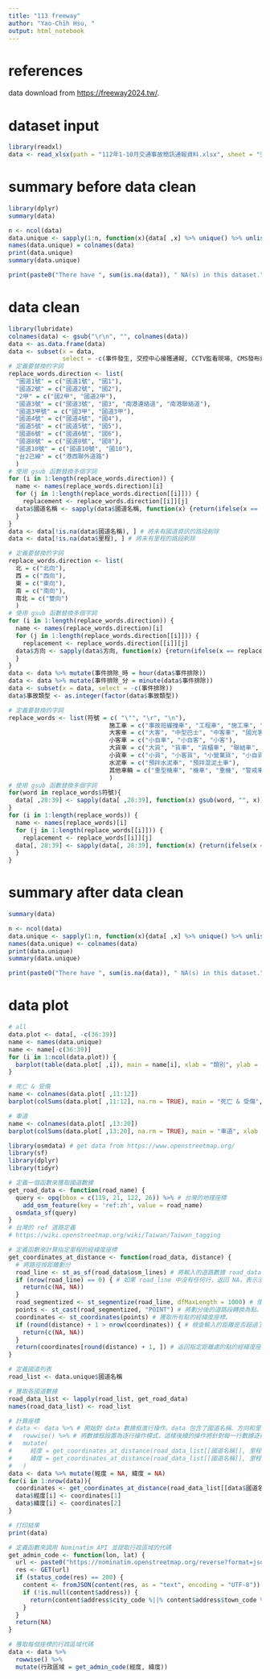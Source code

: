 ```yaml
---
title: "113 freeway"
author: "Yao-Chih Hsu, "
output: html_notebook
---
```

# references
data download from [https://freeway2024.tw/](https://freeway2024.tw/).

# dataset input
```r
library(readxl)
data <- read_xlsx(path = "112年1-10月交通事故簡訊通報資料.xlsx", sheet = "交通事故簡報通報資料")
```

# summary before data clean
```r
library(dplyr)
summary(data)

n <- ncol(data)
data.unique <- sapply(1:n, function(x){data[ ,x] %>% unique() %>% unlist() %>% unname() %>% sort() %>% return()})
names(data.unique) = colnames(data)
print(data.unique)
summary(data.unique)

print(paste0("There have ", sum(is.na(data)), " NA(s) in this dataset."))
```

# data clean
```r
library(lubridate)
colnames(data) <- gsub("\r\n", "", colnames(data))
data <- as.data.frame(data)
data <- subset(x = data,
               select = -c(事件發生, 交控中心接獲通報, CCTV監看現場, CMS發布資訊, 交控中心通報工務段, 事故處理小組出發, 事故處理小組抵達, 事故處理小組完成, 簡訊內容))
# 定義要替換的字詞
replace_words.direction <- list(
  "國道1號" = c("國道1號", "國1"),
  "國道2號" = c("國道2號", "國2"),
  "2甲" = c("國2甲", "國道2甲"),
  "國道3號" = c("國道3號", "國3", "南港連絡道", "南港聯絡道"),
  "國道3甲號" = c("國3甲", "國道3甲"),
  "國道4號" = c("國道4號", "國4"),
  "國道5號" = c("國道5號", "國5"),
  "國道6號" = c("國道6號", "國6"),
  "國道8號" = c("國道8號", "國8"),
  "國道10號" = c("國道10號", "國10"),
  "台2己線" = c("港西聯外道路")
  )
# 使用 gsub 函數替換多個字詞
for (i in 1:length(replace_words.direction)) {
  name <- names(replace_words.direction)[i]
  for (j in 1:length(replace_words.direction[[i]])) {
    replacement <- replace_words.direction[[i]][j]
  data$國道名稱 <- sapply(data$國道名稱, function(x) {return(ifelse(x == replacement, name, x))})
  }
}
data <- data[!is.na(data$國道名稱), ] # 將未有國道資訊的路段剃除
data <- data[!is.na(data$里程), ] # 將未有里程的路段剃除

# 定義要替換的字詞
replace_words.direction <- list(
  北 = c("北向"),
  西 = c("西向"),
  東 = c("東向"),
  南 = c("南向"),
  南北 = c("雙向")
  )
# 使用 gsub 函數替換多個字詞
for (i in 1:length(replace_words.direction)) {
  name <- names(replace_words.direction)[i]
  for (j in 1:length(replace_words.direction[[i]])) {
    replacement <- replace_words.direction[[i]][j]
  data$方向 <- sapply(data$方向, function(x) {return(ifelse(x == replacement, name, x))})
  }
}
data <- data %>% mutate(事件排除_時 = hour(data$事件排除))
data <- data %>% mutate(事件排除_分 = minute(data$事件排除))
data <- subset(x = data, select = -c(事件排除))
data$事故類型 <- as.integer(factor(data$事故類型))

# 定義要替換的字詞
replace_words <- list(符號 = c( "\"", "\r", "\n"),
                            施工車 = c("事故班緩撞車", "工程車", "施工車", "施工緩撞車", "緩撞車", "緩撞車", "工工程車", "事故班標誌車", "施工高空車", "施工掃地車", "施工標緻車", "高空作業車"),
                            大客車 = c("大客", "中型巴士", "中客車", "國光客運"),
                            小客車 = c("小自車", "小自客", "小客"),
                            大貨車 = c("大貨", "貨車", "貨櫃車", "聯結車", "連結車", "284貨車", "中型貨車", "槽車", "大貨車ˉ"),
                            小貨車 = c("小貨", "小客貨", "小營業貨", "小自貨"),
                            水泥車 = c("預拌水泥車", "預拌混泥土車"),
                            其他車輛 = c("重型機車", "機車", "重機", "警戒車", "其他")
                            )
# 使用 gsub 函數替換多個字詞
for(word in replace_words$符號){
  data[ ,28:39] <- sapply(data[ ,28:39], function(x) gsub(word, "", x))
}
for (i in 1:length(replace_words)) {
  name <- names(replace_words)[i]
  for (j in 1:length(replace_words[[i]])) {
    replacement <- replace_words[[i]][j]
  data[, 28:39] <- sapply(data[, 28:39], function(x) {return(ifelse(x == replacement, name, x))})
  }
}
```

# summary after data clean
```r
summary(data)

n <- ncol(data)
data.unique <- sapply(1:n, function(x){data[ ,x] %>% unique() %>% unlist() %>% unname() %>% sort %>% return()})
names(data.unique) <- colnames(data)
print(data.unique)
summary(data.unique)

print(paste0("There have ", sum(is.na(data)), " NA(s) in this dataset."))
```

# data plot
```r
# all
data.plot <- data[, -c(36:39)]
name <- names(data.unique)
name <- name[-c(36:39)]
for (i in 1:ncol(data.plot)) {
  barplot(table(data.plot[ ,i]), main = name[i], xlab = "類別", ylab = "頻率", las = 2)
}

# 死亡 & 受傷
name <- colnames(data.plot[ ,11:12])
barplot(colSums(data.plot[ ,11:12], na.rm = TRUE), main = "死亡 & 受傷", xlab = "類別", ylab = "頻率", las = 2)

# 車道
name <- colnames(data.plot[ ,13:20])
barplot(colSums(data.plot[ ,13:20], na.rm = TRUE), main = "車道", xlab = "類別", ylab = "頻率", las = 2)
```


```r
library(osmdata) # get data from https://www.openstreetmap.org/
library(sf)
library(dplyr)
library(tidyr)

# 定義一個函數來獲取國道數據
get_road_data <- function(road_name) {
  query <- opq(bbox = c(119, 21, 122, 26)) %>% # 台灣的地理座標
    add_osm_feature(key = 'ref:zh', value = road_name)
  osmdata_sf(query)
}
# 台灣的 ref 道路定義
# https://wiki.openstreetmap.org/wiki/Taiwan/Taiwan_tagging

# 定義函數來計算指定里程的經緯度座標
get_coordinates_at_distance <- function(road_data, distance) {
  # 將路徑按距離劃分
  road_line <- st_as_sf(road_data$osm_lines) # 將輸入的道路數據 road_data 轉換為簡單特徵集（sf）格式。road_data$osm_lines 包含從 OSM 獲取的道路線條數據。
  if (nrow(road_line) == 0) { # 如果 road_line 中沒有任何行，返回 NA，表示沒有找到道路數據。
    return(c(NA, NA))
  }
  road_segmentized <- st_segmentize(road_line, dfMaxLength = 1000) # 使用 st_segmentize 函數將道路線條按一定的距離（此處為 1000 米）劃分為更小的段。這樣做的目的是將長路徑分割成較短的段，以便更準確地計算距離。
  points <- st_cast(road_segmentized, "POINT") # 將劃分後的道路段轉換為點。st_cast 函數將線段轉換為一系列的點，這些點代表每個劃分段的端點。
  coordinates <- st_coordinates(points) # 獲取所有點的經緯度座標。
  if (round(distance) + 1 > nrow(coordinates)) { # 檢查輸入的距離是否超過了點的數量。如果超過了，返回 NA，表示所需距離超出了道路的總長度。
    return(c(NA, NA))
  }
  return(coordinates[round(distance) + 1, ]) # 返回指定距離處的點的經緯度座標。round(distance) + 1 是為了匹配點的索引。
}

# 定義國道列表
road_list <- data.unique$國道名稱

# 獲取各國道數據
road_data_list <- lapply(road_list, get_road_data)
names(road_data_list) <- road_list

# 計算座標
# data <- data %>% # 開始對 data 數據框進行操作。data 包含了國道名稱、方向和里程數的數據。
#   rowwise() %>% # 將數據框設置為逐行操作模式，這樣後續的操作將針對每一行數據逐行進行。
#   mutate(
#     經度 = get_coordinates_at_distance(road_data_list[[國道名稱]], 里程)[1],
#     緯度 = get_coordinates_at_distance(road_data_list[[國道名稱]], 里程)[2]
#   )
data <- data %>% mutate(經度 = NA, 緯度 = NA)
for(i in 1:nrow(data)){
  coordinates <- get_coordinates_at_distance(road_data_list[[data$國道名稱[i]]], data$里程[i])
  data$經度[i] <- coordinates[1]
  data$緯度[i] <- coordinates[2]
}

# 打印結果
print(data)
```

```r
# 定義函數來調用 Nominatim API 並提取行政區域的代碼
get_admin_code <- function(lon, lat) {
  url <- paste0("https://nominatim.openstreetmap.org/reverse?format=json&lat=", lat, "&lon=", lon, "&zoom=10&addressdetails=1")
  res <- GET(url)
  if (status_code(res) == 200) {
    content <- fromJSON(content(res, as = "text", encoding = "UTF-8"))
    if (!is.null(content$address)) {
      return(content$address$city_code %||% content$address$town_code %||% content$address$village_code %||% NA)
    }
  }
  return(NA)
}

# 獲取每個座標的行政區域代碼
data <- data %>%
  rowwise() %>%
  mutate(行政區域 = get_admin_code(經度, 緯度))
```

